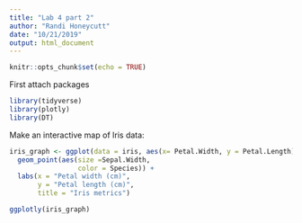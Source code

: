 ```yaml
---
title: "Lab 4 part 2"
author: "Randi Honeycutt"
date: "10/21/2019"
output: html_document
---
```


```r
knitr::opts_chunk$set(echo = TRUE)
```

First attach packages 
```r
library(tidyverse)
library(plotly)
library(DT)

```

Make an interactive map of Iris data:
```r

iris_graph <- ggplot(data = iris, aes(x= Petal.Width, y = Petal.Length)) +
  geom_point(aes(size =Sepal.Width, 
                 color = Species)) +
  labs(x = "Petal width (cm)",
       y = "Petal length (cm)",
       title = "Iris metrics")

ggplotly(iris_graph)
```


